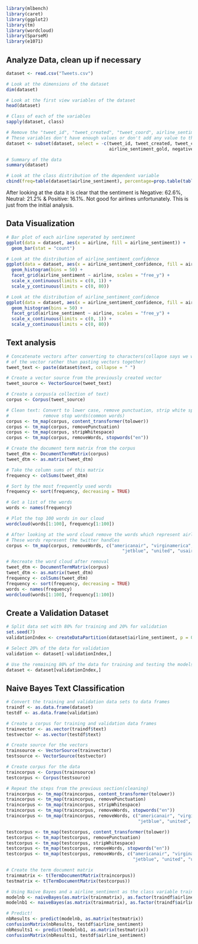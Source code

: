 ```r
library(mlbench)
library(caret)
library(ggplot2)
library(tm)
library(wordcloud)
library(SparseM)
library(e1071)
```

## Analyze Data, clean up if necessary
```r
dataset <- read.csv("Tweets.csv")

# Look at the dimensions of the dataset
dim(dataset)

# Look at the first view variables of the dataset
head(dataset)

# Class of each of the variables
sapply(dataset, class)

# Remove the "tweet_id", "tweet_created", "tweet_coord", airline_sentiment_gold"" & "negativereason_gold" variables
# These variables don't have enough values or don't add any value to the analysis
dataset <- subset(dataset, select = -c(tweet_id, tweet_created, tweet_coord, 
                                       airline_sentiment_gold, negativereason_gold)) 

# Summary of the data
summary(dataset)

# Look at the class distribution of the dependent variable
cbind(freq=table(dataset$airline_sentiment), percentage=prop.table(table(dataset$airline_sentiment))*100)
```

After looking at the data it is clear that the sentiment is Negative: 62.6%, Neutral: 21.2% & Positive: 16.1%. Not good for airlines unfortunately. This is just from the initial analysis.

## Data Visualization
```r
# Bar plot of each airline seperated by sentiment
ggplot(data = dataset, aes(x = airline, fill = airline_sentiment)) +
  geom_bar(stat = "count")

# Look at the distribution of airline_sentiment_confidence
ggplot(data = dataset, aes(x = airline_sentiment_confidence, fill = airline_sentiment)) + 
  geom_histogram(bins = 50) + 
  facet_grid(airline_sentiment ~ airline, scales = "free_y") + 
  scale_x_continuous(limits = c(0, 1)) +
  scale_y_continuous(limits = c(0, 80))

# Look at the distribution of airline_sentiment_confidence
ggplot(data = dataset, aes(x = airline_sentiment_confidence, fill = airline_sentiment)) + 
  geom_histogram(bins = 50) + 
  facet_grid(airline_sentiment ~ airline, scales = "free_y") + 
  scale_x_continuous(limits = c(0, 1)) +
  scale_y_continuous(limits = c(0, 80))
```

## Text analysis
```r
# Concatenate vectors after converting to characters(collapse says we want to collapse elements
# of the vector rather than pasting vectors together)
tweet_text <- paste(dataset$text, collapse = " ")

# Create a vector source from the previously created vector
tweet_source <- VectorSource(tweet_text)

# Create a corpus(a collection of text)
corpus <- Corpus(tweet_source)

# Clean text: Convert to lower case, remove punctuation, strip white space &
#             remove stop words(common words)
corpus <- tm_map(corpus, content_transformer(tolower))
corpus <- tm_map(corpus, removePunctuation)
corpus <- tm_map(corpus, stripWhitespace)
corpus <- tm_map(corpus, removeWords, stopwords("en"))

# Create the document term matrix from the corpus
tweet_dtm <- DocumentTermMatrix(corpus)
tweet_dtm <- as.matrix(tweet_dtm)

# Take the column sums of this matrix 
frequency <- colSums(tweet_dtm)

# Sort by the most frequently used words
frequency <- sort(frequency, decreasing = TRUE)

# Get a list of the words
words <- names(frequency)

# Plot the top 100 words in our cloud
wordcloud(words[1:100], frequency[1:100])

# After looking at the word cloud remove the words which represent airlines.
# These words represent the twitter handles
corpus <- tm_map(corpus, removeWords, c("americanair", "virginamerica", "southwestair",
                                            "jetblue", "united", "usairways"))

# Recreate the word cloud after removal
tweet_dtm <- DocumentTermMatrix(corpus)
tweet_dtm <- as.matrix(tweet_dtm)
frequency <- colSums(tweet_dtm)
frequency <- sort(frequency, decreasing = TRUE)
words <- names(frequency)
wordcloud(words[1:100], frequency[1:100])
```

## Create a Validation Dataset
```r
# Split data set with 80% for training and 20% for validation
set.seed(7)
validationIndex <- createDataPartition(dataset$airline_sentiment, p = 0.80, list = FALSE)

# Select 20% of the data for validation
validation <- dataset[-validationIndex,]

# Use the remaining 80% of the data for training and testing the models
dataset <- dataset[validationIndex,]
```

## Naive Bayes Text Classification
```r
# Convert the training and validation data sets to data frames
traindf <- as.data.frame(dataset)
testdf <- as.data.frame(validation)

# Create a corpus for training and validation data frames
trainvector <- as.vector(traindf$text)
testvector <- as.vector(testdf$text)

# Create source for the vectors
trainsource <- VectorSource(trainvector)
testsource <- VectorSource(testvector)

# Create corpus for the data
traincorpus <- Corpus(trainsource)
testcorpus <- Corpus(testsource)

# Repeat the steps from the previous section(cleaning)
traincorpus <- tm_map(traincorpus, content_transformer(tolower))
traincorpus <- tm_map(traincorpus, removePunctuation)
traincorpus <- tm_map(traincorpus, stripWhitespace)
traincorpus <- tm_map(traincorpus, removeWords, stopwords("en"))
traincorpus <- tm_map(traincorpus, removeWords, c("americanair", "virginamerica", "southwestair",
                                                  "jetblue", "united", "usairways"))

testcorpus <- tm_map(testcorpus, content_transformer(tolower))
testcorpus <- tm_map(testcorpus, removePunctuation)
testcorpus <- tm_map(testcorpus, stripWhitespace)
testcorpus <- tm_map(testcorpus, removeWords, stopwords("en"))
testcorpus <- tm_map(testcorpus, removeWords, c("americanair", "virginamerica", "southwestair",
                                                "jetblue", "united", "usairways"))

# Create the term document matrix
trainmatrix <- t(TermDocumentMatrix(traincorpus))
testmatrix <- t(TermDocumentMatrix(testcorpus))

# Using Naive Bayes and a airline_sentiment as the class variable train the classifier
modelnb <- naiveBayes(as.matrix(trainmatrix), as.factor(traindf$airline_sentiment))
modelnb1 <- naiveBayes(as.matrix(trainmatrix), as.factor(traindf$airline_sentiment), laplace = 3)

# Predict!
nbResults <- predict(modelnb, as.matrix(testmatrix))
confusionMatrix(nbResults, testdf$airline_sentiment)
nbResults1 <- predict(modelnb1, as.matrix(testmatrix))
confusionMatrix(nbResults1, testdf$airline_sentiment)

```